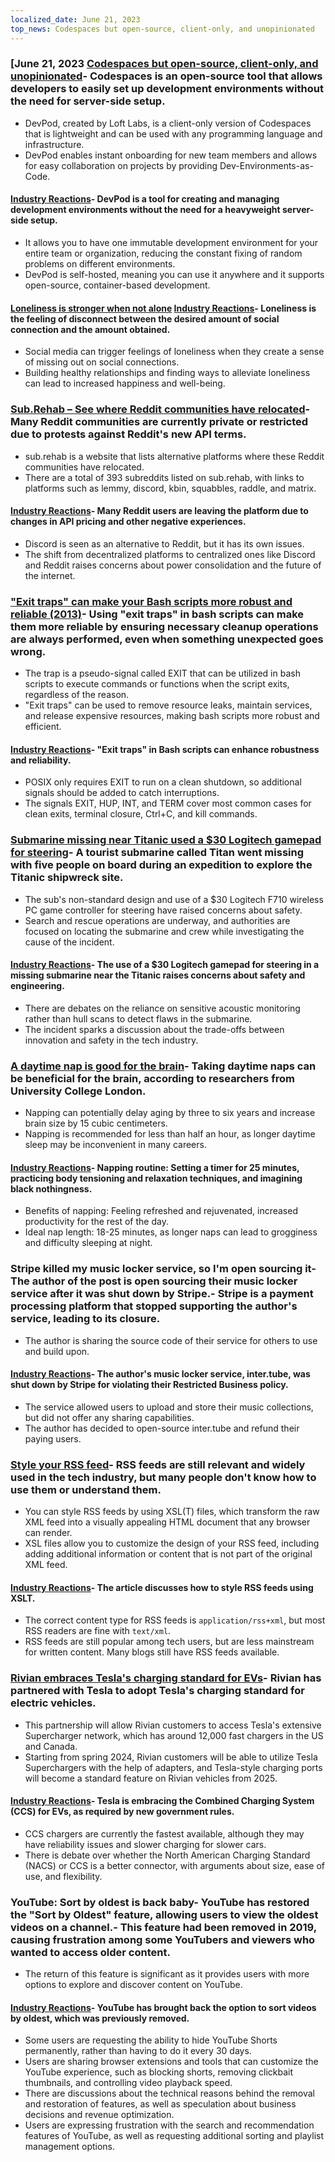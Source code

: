 ```yaml
---
localized_date: June 21, 2023
top_news: Codespaces but open-source, client-only, and unopinionated
---
```




<CallToAction />

<Steps>

### [June 21, 2023 [Codespaces but open-source, client-only, and unopinionated](https://devpod.sh/)- Codespaces is an open-source tool that allows developers to easily set up development environments without the need for server-side setup.

- DevPod, created by Loft Labs, is a client-only version of Codespaces that is lightweight and can be used with any programming language and infrastructure.
- DevPod enables instant onboarding for new team members and allows for easy collaboration on projects by providing Dev-Environments-as-Code.

#### [Industry Reactions](http://news.ycombinator.com/item?id=36407477)- DevPod is a tool for creating and managing development environments without the need for a heavyweight server-side setup.

- It allows you to have one immutable development environment for your entire team or organization, reducing the constant fixing of random problems on different environments.
- DevPod is self-hosted, meaning you can use it anywhere and it supports open-source, container-based development.

#### [Loneliness is stronger when not alone](https://pubmed.ncbi.nlm.nih.gov/37293324/) [Industry Reactions](http://news.ycombinator.com/item?id=36403280)- Loneliness is the feeling of disconnect between the desired amount of social connection and the amount obtained.

- Social media can trigger feelings of loneliness when they create a sense of missing out on social connections.
- Building healthy relationships and finding ways to alleviate loneliness can lead to increased happiness and well-being.

### [Sub.Rehab – See where Reddit communities have relocated](https://sub.rehab/)- Many Reddit communities are currently private or restricted due to protests against Reddit's new API terms.

- sub.rehab is a website that lists alternative platforms where these Reddit communities have relocated.
- There are a total of 393 subreddits listed on sub.rehab, with links to platforms such as lemmy, discord, kbin, squabbles, raddle, and matrix.

#### [Industry Reactions](http://news.ycombinator.com/item?id=36401999)- Many Reddit users are leaving the platform due to changes in API pricing and other negative experiences.

- Discord is seen as an alternative to Reddit, but it has its own issues.
- The shift from decentralized platforms to centralized ones like Discord and Reddit raises concerns about power consolidation and the future of the internet.

### ["Exit traps" can make your Bash scripts more robust and reliable (2013)](http://redsymbol.net/articles/bash-exit-traps/)- Using "exit traps" in bash scripts can make them more reliable by ensuring necessary cleanup operations are always performed, even when something unexpected goes wrong.

- The trap is a pseudo-signal called EXIT that can be utilized in bash scripts to execute commands or functions when the script exits, regardless of the reason.
- "Exit traps" can be used to remove resource leaks, maintain services, and release expensive resources, making bash scripts more robust and efficient.

#### [Industry Reactions](http://news.ycombinator.com/item?id=36400465)- "Exit traps" in Bash scripts can enhance robustness and reliability.

- POSIX only requires EXIT to run on a clean shutdown, so additional signals should be added to catch interruptions.
- The signals EXIT, HUP, INT, and TERM cover most common cases for clean exits, terminal closure, Ctrl+C, and kill commands.

### [Submarine missing near Titanic used a $30 Logitech gamepad for steering](https://arstechnica.com/gaming/2023/06/submarine-missing-near-titanic-used-a-30-logitech-gamepad-for-steering/)- A tourist submarine called Titan went missing with five people on board during an expedition to explore the Titanic shipwreck site.

- The sub's non-standard design and use of a $30 Logitech F710 wireless PC game controller for steering have raised concerns about safety.
- Search and rescue operations are underway, and authorities are focused on locating the submarine and crew while investigating the cause of the incident.

#### [Industry Reactions](http://news.ycombinator.com/item?id=36407781)- The use of a $30 Logitech gamepad for steering in a missing submarine near the Titanic raises concerns about safety and engineering.

- There are debates on the reliance on sensitive acoustic monitoring rather than hull scans to detect flaws in the submarine.
- The incident sparks a discussion about the trade-offs between innovation and safety in the tech industry.

### [A daytime nap is good for the brain](https://www.bbc.com/news/health-65950168)- Taking daytime naps can be beneficial for the brain, according to researchers from University College London.

- Napping can potentially delay aging by three to six years and increase brain size by 15 cubic centimeters.
- Napping is recommended for less than half an hour, as longer daytime sleep may be inconvenient in many careers.

#### [Industry Reactions](http://news.ycombinator.com/item?id=36399503)- Napping routine: Setting a timer for 25 minutes, practicing body tensioning and relaxation techniques, and imagining black nothingness.

- Benefits of napping: Feeling refreshed and rejuvenated, increased productivity for the rest of the day.
- Ideal nap length: 18-25 minutes, as longer naps can lead to grogginess and difficulty sleeping at night.

### Stripe killed my music locker service, so I'm open sourcing it- The author of the post is open sourcing their music locker service after it was shut down by Stripe.- Stripe is a payment processing platform that stopped supporting the author's service, leading to its closure.

- The author is sharing the source code of their service for others to use and build upon.

#### [Industry Reactions](http://news.ycombinator.com/item?id=36403607)- The author's music locker service, inter.tube, was shut down by Stripe for violating their Restricted Business policy.

- The service allowed users to upload and store their music collections, but did not offer any sharing capabilities.
- The author has decided to open-source inter.tube and refund their paying users.

### [Style your RSS feed](https://darekkay.com/blog/rss-styling/)- RSS feeds are still relevant and widely used in the tech industry, but many people don't know how to use them or understand them.

- You can style RSS feeds by using XSL(T) files, which transform the raw XML feed into a visually appealing HTML document that any browser can render.
- XSL files allow you to customize the design of your RSS feed, including adding additional information or content that is not part of the original XML feed.

#### [Industry Reactions](http://news.ycombinator.com/item?id=36401854)- The article discusses how to style RSS feeds using XSLT.

- The correct content type for RSS feeds is `application/rss+xml`, but most RSS readers are fine with `text/xml`.
- RSS feeds are still popular among tech users, but are less mainstream for written content. Many blogs still have RSS feeds available.

### [Rivian embraces Tesla's charging standard for EVs](https://ev-edition.com/2023/06/rivian-joins-forces-with-tesla-embracing-their-charging-standard-for-electric-vehicles/)- Rivian has partnered with Tesla to adopt Tesla's charging standard for electric vehicles.

- This partnership will allow Rivian customers to access Tesla's extensive Supercharger network, which has around 12,000 fast chargers in the US and Canada.
- Starting from spring 2024, Rivian customers will be able to utilize Tesla Superchargers with the help of adapters, and Tesla-style charging ports will become a standard feature on Rivian vehicles from 2025.

#### [Industry Reactions](http://news.ycombinator.com/item?id=36403494)- Tesla is embracing the Combined Charging System (CCS) for EVs, as required by new government rules.

- CCS chargers are currently the fastest available, although they may have reliability issues and slower charging for slower cars.
- There is debate over whether the North American Charging Standard (NACS) or CCS is a better connector, with arguments about size, ease of use, and flexibility.

### YouTube: Sort by oldest is back baby- YouTube has restored the "Sort by Oldest" feature, allowing users to view the oldest videos on a channel.- This feature had been removed in 2019, causing frustration among some YouTubers and viewers who wanted to access older content.

- The return of this feature is significant as it provides users with more options to explore and discover content on YouTube.

#### [Industry Reactions](http://news.ycombinator.com/item?id=36410777)- YouTube has brought back the option to sort videos by oldest, which was previously removed.

- Some users are requesting the ability to hide YouTube Shorts permanently, rather than having to do it every 30 days.
- Users are sharing browser extensions and tools that can customize the YouTube experience, such as blocking shorts, removing clickbait thumbnails, and controlling video playback speed.
- There are discussions about the technical reasons behind the removal and restoration of features, as well as speculation about business decisions and revenue optimization.
- Users are expressing frustration with the search and recommendation features of YouTube, as well as requesting additional sorting and playlist management options.

</Steps>
